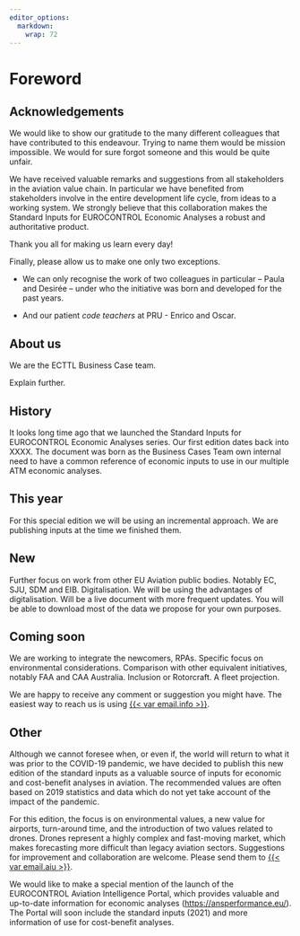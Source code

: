 ```yaml
---
editor_options: 
  markdown: 
    wrap: 72
---
```


# Foreword {.unnumbered}

## Acknowledgements

We would like to show our gratitude to the many different colleagues
that have contributed to this endeavour. Trying to name them would be
mission impossible. We would for sure forgot someone and this would be
quite unfair.

We have received valuable remarks and suggestions from all stakeholders
in the aviation value chain. In particular we have benefited from
stakeholders involve in the entire development life cycle, from ideas to
a working system. We strongly believe that this collaboration makes the
Standard Inputs for EUROCONTROL Economic Analyses a robust and
authoritative product.

Thank you all for making us learn every day!

Finally, please allow us to make one only two exceptions.

-   We can only recognise the work of two colleagues in particular --
    Paula and Desirée -- under who the initiative was born and developed
    for the past years.

-   And our patient *code teachers* at PRU - Enrico and Oscar.

## About us

We are the ECTTL Business Case team.

Explain further.

## History

It looks long time ago that we launched the Standard Inputs for
EUROCONTROL Economic Analyses series. Our first edition dates back into
XXXX. The document was born as the Business Cases Team own internal need
to have a common reference of economic inputs to use in our multiple ATM
economic analyses.

## This year

For this special edition we will be using an incremental approach. We
are publishing inputs at the time we finished them.

## New

Further focus on work from other EU Aviation public bodies. Notably EC,
SJU, SDM and EIB. Digitalisation. We will be using the advantages of
digitalisation. Will be a live document with more frequent updates. You
will be able to download most of the data we propose for your own
purposes.

## Coming soon

We are working to integrate the newcomers, RPAs. Specific focus on
environmental considerations. Comparison with other equivalent
initiatives, notably FAA and CAA Australia. Inclusion or Rotorcraft. A
fleet projection.

We are happy to receive any comment or suggestion you might have. The
easiest way to reach us is using
[{{< var email.info >}}](mailto:{{< var email.info >}}).

## Other

Although we cannot foresee when, or even if, the world will return to
what it was prior to the COVID-19 pandemic, we have decided to publish
this new edition of the standard inputs as a valuable source of inputs
for economic and cost-benefit analyses in aviation. The recommended
values are often based on 2019 statistics and data which do not yet take
account of the impact of the pandemic.

For this edition, the focus is on environmental values, a new value for
airports, turn-around time, and the introduction of two values related
to drones. Drones represent a highly complex and fast-moving market,
which makes forecasting more difficult than legacy aviation sectors.
Suggestions for improvement and collaboration are welcome. Please send
them to [{{< var email.aiu >}}](mailto:{{< var email.aiu >}}).

We would like to make a special mention of the launch of the EUROCONTROL
Aviation Intelligence Portal, which provides valuable and up-to-date
information for economic analyses (<https://ansperformance.eu/>). The
Portal will soon include the standard inputs (2021) and more information
of use for cost-benefit analyses.
